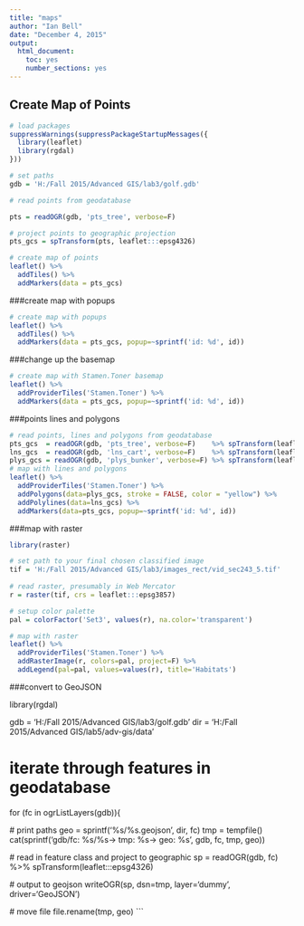```yaml
---
title: "maps"
author: "Ian Bell"
date: "December 4, 2015"
output:
  html_document:
    toc: yes
    number_sections: yes
---
```


## Create Map of Points
```r
# load packages
suppressWarnings(suppressPackageStartupMessages({
  library(leaflet)
  library(rgdal)
}))

# set paths
gdb = 'H:/Fall 2015/Advanced GIS/lab3/golf.gdb'

# read points from geodatabase

pts = readOGR(gdb, 'pts_tree', verbose=F)

# project points to geographic projection
pts_gcs = spTransform(pts, leaflet:::epsg4326)

# create map of points
leaflet() %>%
  addTiles() %>%
  addMarkers(data = pts_gcs)
```
###create map with popups
```r
# create map with popups
leaflet() %>%
  addTiles() %>%
  addMarkers(data = pts_gcs, popup=~sprintf('id: %d', id)) 
```
###change up the basemap
```r
# create map with Stamen.Toner basemap
leaflet() %>%  
  addProviderTiles('Stamen.Toner') %>%
  addMarkers(data = pts_gcs, popup=~sprintf('id: %d', id))
```
###points lines and polygons
```r
# read points, lines and polygons from geodatabase
pts_gcs  = readOGR(gdb, 'pts_tree', verbose=F)    %>% spTransform(leaflet:::epsg4326)
lns_gcs  = readOGR(gdb, 'lns_cart', verbose=F)    %>% spTransform(leaflet:::epsg4326)
plys_gcs = readOGR(gdb, 'plys_bunker', verbose=F) %>% spTransform(leaflet:::epsg4326)
# map with lines and polygons
leaflet() %>%  
  addProviderTiles('Stamen.Toner') %>%
  addPolygons(data=plys_gcs, stroke = FALSE, color = "yellow") %>%  
  addPolylines(data=lns_gcs) %>%
  addMarkers(data=pts_gcs, popup=~sprintf('id: %d', id))


```
###map with raster
```r
library(raster)

# set path to your final chosen classified image
tif = 'H:/Fall 2015/Advanced GIS/lab3/images_rect/vid_sec243_5.tif'
  
# read raster, presumably in Web Mercator
r = raster(tif, crs = leaflet:::epsg3857)

# setup color palette
pal = colorFactor('Set3', values(r), na.color='transparent')

# map with raster
leaflet() %>%  
  addProviderTiles('Stamen.Toner') %>%
  addRasterImage(r, colors=pal, project=F) %>%
  addLegend(pal=pal, values=values(r), title='Habitats')

```
###convert to GeoJSON


library(rgdal)

gdb = 'H:/Fall 2015/Advanced GIS/lab3/golf.gdb'
dir = 'H:/Fall 2015/Advanced GIS/lab5/adv-gis/data'

# iterate through features in geodatabase
for (fc in ogrListLayers(gdb)){
  
  # print paths
  geo = sprintf('%s/%s.geojson', dir, fc)
  tmp = tempfile()
  cat(sprintf('gdb/fc: %s/%s\n  -> tmp: %s\n  -> geo: %s\n', gdb, fc, tmp, geo))
  
  # read in feature class and project to geographic
  sp = readOGR(gdb, fc) %>%
    spTransform(leaflet:::epsg4326)

  # output to geojson
  writeOGR(sp, dsn=tmp, layer='dummy', driver='GeoJSON')
  
  # move file
  file.rename(tmp, geo)
```

  